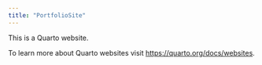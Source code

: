 ```yaml
---
title: "PortfolioSite"
---
```


This is a Quarto website.

To learn more about Quarto websites visit <https://quarto.org/docs/websites>.
